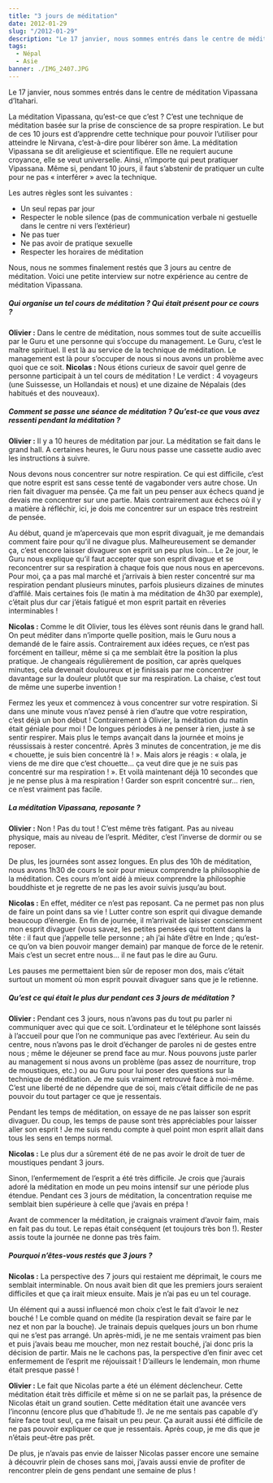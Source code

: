 ```yaml
---
title: "3 jours de méditation"
date: 2012-01-29
slug: "/2012-01-29"
description: "Le 17 janvier, nous sommes entrés dans le centre de méditation Vipassana d’Itahari..."
tags:
  - Népal
  - Asie
banner: ./IMG_2407.JPG
---
```


Le 17 janvier, nous sommes entrés dans le centre de méditation Vipassana d’Itahari.

La méditation Vipassana, qu’est-ce que c’est ? C’est une technique de méditation basée sur la prise de conscience de sa propre respiration. Le but de ces 10 jours est d’apprendre cette technique pour pouvoir l’utiliser pour atteindre le Nirvana, c’est-à-dire pour libérer son âme. La méditation Vipassana se dit areligieuse et scientifique. Elle ne requiert aucune croyance, elle se veut universelle. Ainsi, n’importe qui peut pratiquer Vipassana. Même si, pendant 10 jours, il faut s’abstenir de pratiquer un culte pour ne pas « interférer » avec la technique.

Les autres règles sont les suivantes :

- Un seul repas par jour
- Respecter le noble silence (pas de communication verbale ni gestuelle dans le centre ni vers l’extérieur)
- Ne pas tuer
- Ne pas avoir de pratique sexuelle
- Respecter les horaires de méditation

Nous, nous ne sommes finalement restés que 3 jours au centre de méditation. Voici une petite interview sur notre expérience au centre de méditation Vipassana.

##### Qui organise un tel cours de méditation ? Qui était présent pour ce cours ?

**Olivier :** Dans le centre de méditation, nous sommes tout de suite accueillis par le Guru et une personne qui s’occupe du management. Le Guru, c’est le maître spirituel. Il est là au service de la technique de méditation. Le management est là pour s’occuper de nous si nous avons un problème avec quoi que ce soit.
**Nicolas :** Nous étions curieux de savoir quel genre de personne participait à un tel cours de méditation ! Le verdict : 4 voyageurs (une Suissesse, un Hollandais et nous) et une dizaine de Népalais (des habitués et des nouveaux).

##### Comment se passe une séance de méditation ? Qu’est-ce que vous avez ressenti pendant la méditation ?

**Olivier :** Il y a 10 heures de méditation par jour. La méditation se fait dans le grand hall. A certaines heures, le Guru nous passe une cassette audio avec les instructions à suivre.

Nous devons nous concentrer sur notre respiration. Ce qui est difficile, c’est que notre esprit est sans cesse tenté de vagabonder vers autre chose. Un rien fait divaguer ma pensée. Ça me fait un peu penser aux échecs quand je devais me concentrer sur une partie. Mais contrairement aux échecs où il y a matière à réfléchir, ici, je dois me concentrer sur un espace très restreint de pensée.

Au début, quand je m’apercevais que mon esprit divaguait, je me demandais comment faire pour qu’il ne divague plus. Malheureusement se demander ça, c’est encore laisser divaguer son esprit un peu plus loin… Le 2e jour, le Guru nous explique qu’il faut accepter que son esprit divague et se reconcentrer sur sa respiration à chaque fois que nous nous en apercevons. Pour moi, ça a pas mal marché et j’arrivais à bien rester concentré sur ma respiration pendant plusieurs minutes, parfois plusieurs dizaines de minutes d’affilé. Mais certaines fois (le matin à ma méditation de 4h30 par exemple), c’était plus dur car j’étais fatigué et mon esprit partait en rêveries interminables !

**Nicolas :** Comme le dit Olivier, tous les élèves sont réunis dans le grand hall. On peut méditer dans n’importe quelle position, mais le Guru nous a demandé de le faire assis. Contrairement aux idées reçues, ce n’est pas forcément en tailleur, même si ça me semblait être la position la plus pratique. Je changeais régulièrement de position, car après quelques minutes, cela devenait douloureux et je finissais par me concentrer davantage sur la douleur plutôt que sur ma respiration. La chaise, c’est tout de même une superbe invention !

Fermez les yeux et commencez à vous concentrer sur votre respiration. Si dans une minute vous n’avez pensé à rien d’autre que votre respiration, c’est déjà un bon début ! Contrairement à Olivier, la méditation du matin était géniale pour moi ! De longues périodes à ne penser à rien, juste à se sentir respirer. Mais plus le temps avançait dans la journée et moins je réussissais à rester concentré. Après 3 minutes de concentration, je me dis « chouette, je suis bien concentré là ! ». Mais alors je réagis : « olala, je viens de me dire que c’est chouette… ça veut dire que je ne suis pas concentré sur ma respiration ! ». Et voilà maintenant déjà 10 secondes que je ne pense plus à ma respiration ! Garder son esprit concentré sur… rien, ce n’est vraiment pas facile.

##### La méditation Vipassana, reposante ?

**Olivier :** Non ! Pas du tout ! C’est même très fatigant. Pas au niveau physique, mais au niveau de l’esprit. Méditer, c’est l’inverse de dormir ou se reposer.

De plus, les journées sont assez longues. En plus des 10h de méditation, nous avons 1h30 de cours le soir pour mieux comprendre la philosophie de la méditation. Ces cours m’ont aidé à mieux comprendre la philosophie bouddhiste et je regrette de ne pas les avoir suivis jusqu’au bout.

**Nicolas :** En effet, méditer ce n’est pas reposant. Ca ne permet pas non plus de faire un point dans sa vie ! Lutter contre son esprit qui divague demande beaucoup d’énergie. En fin de journée, il m’arrivait de laisser consciemment mon esprit divaguer (vous savez, les petites pensées qui trottent dans la tête : il faut que j’appelle telle personne ; ah j’ai hâte d’être en Inde ; qu’est-ce qu’on va bien pouvoir manger demain) par manque de force de le retenir. Mais c’est un secret entre nous… il ne faut pas le dire au Guru.

Les pauses me permettaient bien sûr de reposer mon dos, mais c’était surtout un moment où mon esprit pouvait divaguer sans que je le retienne.

##### Qu’est ce qui était le plus dur pendant ces 3 jours de méditation ?

**Olivier :** Pendant ces 3 jours, nous n’avons pas du tout pu parler ni communiquer avec qui que ce soit. L’ordinateur et le téléphone sont laissés à l’accueil pour que l’on ne communique pas avec l’extérieur. Au sein du centre, nous n’avons pas le droit d’échanger de paroles ni de gestes entre nous ; même le déjeuner se prend face au mur. Nous pouvons juste parler au management si nous avons un problème (pas assez de nourriture, trop de moustiques, etc.) ou au Guru pour lui poser des questions sur la technique de méditation. Je me suis vraiment retrouvé face à moi-même. C’est une liberté de ne dépendre que de soi, mais c’était difficile de ne pas pouvoir du tout partager ce que je ressentais.

Pendant les temps de méditation, on essaye de ne pas laisser son esprit divaguer. Du coup, les temps de pause sont très appréciables pour laisser aller son esprit ! Je me suis rendu compte à quel point mon esprit allait dans tous les sens en temps normal.

**Nicolas :** Le plus dur a sûrement été de ne pas avoir le droit de tuer de moustiques pendant 3 jours.

Sinon, l’enfermement de l’esprit a été très difficile. Je crois que j’aurais adoré la méditation en mode un peu moins intensif sur une période plus étendue. Pendant ces 3 jours de méditation, la concentration requise me semblait bien supérieure à celle que j’avais en prépa !

Avant de commencer la méditation, je craignais vraiment d’avoir faim, mais en fait pas du tout. Le repas était conséquent (et toujours très bon !). Rester assis toute la journée ne donne pas très faim.

##### Pourquoi n’êtes-vous restés que 3 jours ?

**Nicolas :** La perspective des 7 jours qui restaient me déprimait, le cours me semblait interminable. On nous avait bien dit que les premiers jours seraient difficiles et que ça irait mieux ensuite. Mais je n’ai pas eu un tel courage.

Un élément qui a aussi influencé mon choix c’est le fait d’avoir le nez bouché ! Le comble quand on médite (la respiration devait se faire par le nez et non par la bouche). Je trainais depuis quelques jours un bon rhume qui ne s’est pas arrangé. Un après-midi, je ne me sentais vraiment pas bien et puis j’avais beau me moucher, mon nez restait bouché, j’ai donc pris la décision de partir. Mais ne le cachons pas, la perspective d’en finir avec cet enfermement de l’esprit me réjouissait ! D’ailleurs le lendemain, mon rhume était presque passé !

**Olivier :** Le fait que Nicolas parte a été un élément déclencheur. Cette méditation était très difficile et même si on ne se parlait pas, la présence de Nicolas était un grand soutien. Cette méditation était une avancée vers l’inconnu (encore plus que d’habitude !). Je ne me sentais pas capable d’y faire face tout seul, ça me faisait un peu peur. Ça aurait aussi été difficile de ne pas pouvoir expliquer ce que je ressentais. Après coup, je me dis que je n’étais peut-être pas prêt.

De plus, je n’avais pas envie de laisser Nicolas passer encore une semaine à découvrir plein de choses sans moi, j’avais aussi envie de profiter de rencontrer plein de gens pendant une semaine de plus !
